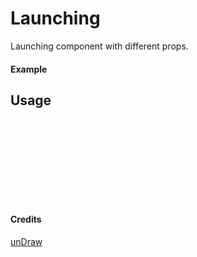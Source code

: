 
<Meta of={Launching} title="unDraw/Launching" />

# Launching

Launching component with different props.

#### Example

<Canvas of={Launching.Primary} />

## Usage

```ts
import { Launching } from "yadl-ui";

const Example = () => {
  return (
      <Launching />
  );
};

export default Example;
```

#### Credits
[unDraw](https://undraw.co/illustrations)
